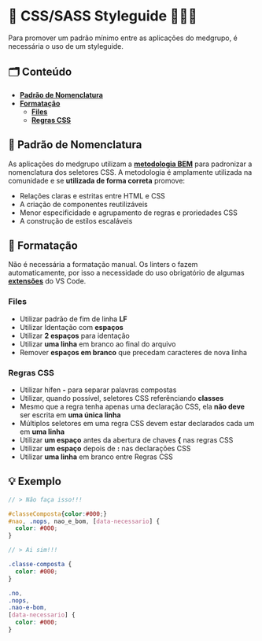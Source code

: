 
<Meta title="General/Styleguide" />

# 🦮 CSS/SASS Styleguide 🚧🚧🚧

Para promover um padrão mínimo entre as aplicações do medgrupo, é necessária o uso de um styleguide.

## 🗂️ Conteúdo

- **[Padrão de Nomenclatura]()**
- **[Formatação]()**
  - **[Files]()**
  - **[Regras CSS]()**

## 📍 Padrão de Nomenclatura

As aplicações do medgrupo utilizam a **[metodologia BEM](https://en.bem.info/methodology/quick-start/)** para padronizar a nomenclatura
dos seletores CSS. A metodologia é amplamente utilizada na comunidade e se **utilizada de forma correta** promove:

- Relações claras e estritas entre HTML e CSS
- A criação de componentes reutilizáveis
- Menor especificidade e agrupamento de regras e proriedades CSS
- A construção de estilos escaláveis

## 📍 Formatação

Não é necessária a formatação manual. Os linters o fazem automaticamente, por isso a necessidade do uso obrigatório de algumas
**[extensões]()** do VS Code.

### Files

- Utilizar padrão de fim de linha **LF**
- Utilizar Identação com **espaços**
- Utilizar **2 espaços** para identação
- Utilizar **uma linha** em branco ao final do arquivo
- Remover **espaços em branco** que precedam caracteres de nova linha

### Regras CSS

- Utilizar hífen **-** para separar palavras compostas
- Utilizar, quando possível, seletores CSS referênciando **classes**
- Mesmo que a regra tenha apenas uma declaração CSS, ela **não deve** ser escrita em **uma única linha**
- Múltiplos seletores em uma regra CSS devem estar declarados cada um em **uma linha**
- Utilizar **um espaço** antes da abertura de chaves **{** nas regras CSS
- Utilizar **um espaço** depois de **:** nas declarações CSS
- Utilizar **uma linha** em branco entre Regras CSS

## 💡 Exemplo

```scss
// > Não faça isso!!!

#classeComposta{color:#000;}
#nao, .nops, nao_e_bom, [data-necessario] {
  color: #000;
}
```

```scss
// > Ai sim!!!

.classe-composta {
  color: #000;
}

.no,
.nops,
.nao-e-bom,
[data-necessario] {
  color: #000;
}
```
